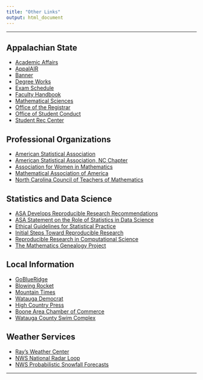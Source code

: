 ```yaml
---
title: "Other Links"
output: html_document
---
```


<hr>

## Appalachian State

* [Academic Affairs](https://academicaffairs.appstate.edu/)
* [AppalAIR](https://appalair.appstate.edu/)
* [Banner](https://bannerweb.appstate.edu/pls/PROD/twbkwbis.P_WWWLogin)
* [Degree Works](https://dw.appstate.edu/Dashboard/login.html)
* [Exam Schedule](https://registrar.appstate.edu/calendars-schedules/exam-schedule-0)
* [Faculty Handbook](https://facultyhandbook.appstate.edu/)
* [Mathematical Sciences](https://mathsci.appstate.edu/)
* [Office of the Registrar](https://registrar.appstate.edu/)
* [Office of Student Conduct](https://studentconduct.appstate.edu/)
* [Student Rec Center](http://urec.appstate.edu/student-recreation-center)

## Professional Organizations

* [American Statistical Association](http://www.amstat.org/)
* [American Statistical Association, NC Chapter](http://community.amstat.org/northcarolina/home)
* [Association for Women in Mathematics](https://sites.google.com/site/awmmath/home)
* [Mathematical Association of America](https://www.maa.org/)
* [North Carolina Council of Teachers of Mathematics](https://www.ncctm.org/)

## Statistics and Data Science

* [ASA Develops Reproducible Research Recommendations](https://www.amstat.org/ASA/News/ASA-Develops-Reproducible-Research-Recommendations.aspx)
* [ASA Statement on the Role of Statistics in Data Science](http://magazine.amstat.org/blog/2015/10/01/asa-statement-on-the-role-of-statistics-in-data-science/)
* [Ethical Guidelines for Statistical Practice](http://www.amstat.org/ASA/Your-Career/Ethical-Guidelines-for-Statistical-Practice.aspx)
* [Initial Steps Toward Reproducible Research](https://kbroman.org/steps2rr/)
* [Reproducible Research in Computational Science](http://science.sciencemag.org/content/334/6060/1226)
* [The Mathematics Genealogy Project](https://www.genealogy.math.ndsu.nodak.edu/)


## Local Information

* [GoBlueRidge](https://www.goblueridge.net/news)
* [Blowing Rocket](https://www.wataugademocrat.com/blowingrocket/)
* [Mountain Times](https://www.wataugademocrat.com/mountaintimes/)
* [Watauga Democrat](https://www.wataugademocrat.com/)
* [High Country Press](https://www.hcpress.com/)
* [Boone Area Chamber of Commerce](https://www.boonechamber.com/)
* [Watauga County Swim Complex](http://www.wataugacounty.org/App_Pages/Dept/ParksRec/Aquatics/aquaticsHome.aspx)

## Weather Services

* [Ray's Weather Center](http://booneweather.com/)
* [NWS National Radar Loop](https://radar.weather.gov/Conus/full_loop.php)
* [NWS Probabilistic Snowfall Forecasts](http://www.weather.gov/rnk/winter)

<hr>